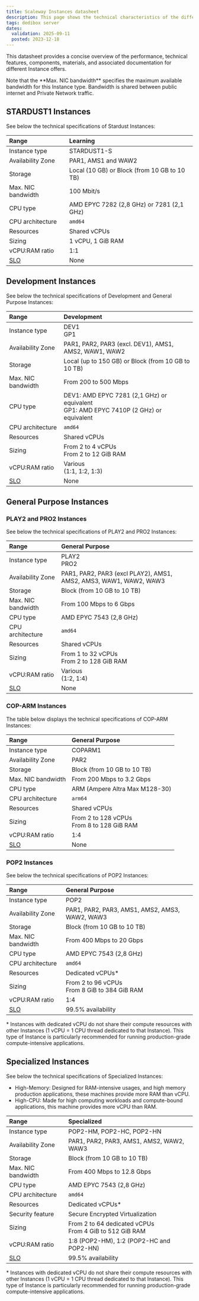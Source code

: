 ```yaml
---
title: Scaleway Instances datasheet
description: This page shows the technical characteristics of the different Scaleway Instance offers.
tags: dedibox server
dates:
  validation: 2025-09-11
  posted: 2023-12-18
---
```


This datasheet provides a concise overview of the performance, technical features, components, materials, and associated documentation for different Instance offers.

<Message type="note">
  Note that the **Max. NIC bandwidth** specifies the maximum available bandwidth for this Instance type. Bandwidth is shared between public internet and Private Network traffic.
</Message>

## STARDUST1 Instances

 See below the technical specifications of Stardust Instances:

| Range            	  | Learning                                     |
|:--------------------|:---------------------------------------------|
| Instance type     	| STARDUST1-S                                  |
| Availability Zone 	| PAR1, AMS1 and WAW2                          |
| Storage           	| Local (10 GB) or Block (from 10 GB to 10 TB) |
| Max. NIC bandwidth  | 100 Mbit/s              	                   |
| CPU type          	| AMD EPYC 7282 (2,8 GHz) or 7281 (2,1 GHz)	   |
| CPU architecture  	| `amd64`                                      |
| Resources         	| Shared vCPUs                                 |
| Sizing          	  | 1 vCPU, 1 GiB RAM                            |
| vCPU:RAM ratio    	| 1:1                     	                   |
| [SLO](https://www.scaleway.com/en/virtual-instances/sla/)               	| None                    	                   |


## Development Instances

See below the technical specifications of Development and General Purpose Instances:

| Range                         	| Development                                                                             |
|:--------------------------------|:-------------------------------------------------------------------------------------------|
| Instance type   	              | DEV1 <br /> GP1                                                      	                     |
| Availability Zone   	          | PAR1, PAR2, PAR3 (excl. DEV1), AMS1, AMS2, WAW1, WAW2                                      |
| Storage   	                    | Local (up to 150 GB) or Block (from 10 GB to 10 TB)                                        |
| Max. NIC bandwidth   	          | From 200 to 500 Mbps                                                                       |
| CPU type   	                    | DEV1: AMD EPYC 7281 (2,1 GHz) or equivalent<br />GP1: AMD EPYC 7410P (2 GHz) or equivalent |
| CPU architecture  	            | `amd64`                                                                                    |
| Resources   	                  | Shared vCPUs                                                                               |
| Sizing   	                      | From 2 to 4 vCPUs <br />From 2 to 12 GiB RAM                                               |
| vCPU:RAM ratio                  | Various<br />(1:1, 1:2, 1:3)                                                               |
| [SLO](https://www.scaleway.com/en/virtual-instances/sla/)                           	| None                                                	                                      |


## General Purpose Instances

### PLAY2 and PRO2 Instances
See below the technical specifications of PLAY2 and PRO2 Instances:

| Range                         	| General Purpose                                                              	|
|:--------------------------------|:------------------------------------------------------------------------------|
| Instance type   	              | PLAY2 <br /> PRO2                                                    	        |
| Availability Zone   	          | PAR1, PAR2, PAR3 (excl PLAY2), AMS1, AMS2, AMS3, WAW1, WAW2, WAW3             |
| Storage   	                    | Block (from 10 GB to 10 TB)                                                   |
| Max. NIC bandwidth   	          | From 100 Mbps  to 6 Gbps                                                      |
| CPU type   	                    | AMD EPYC 7543 (2,8 GHz)                                                       |
| CPU architecture  	            | `amd64`                                                                     	|
| Resources   	                  | Shared vCPUs                                                                  |
| Sizing   	                      | From 1 to 32 vCPUs <br />From 2 to 128 GiB RAM                                |
| vCPU:RAM ratio                  | Various<br />(1:2, 1:4)                                                       |
| [SLO](https://www.scaleway.com/en/virtual-instances/sla/)                           	| None                                   	                                      |


### COP-ARM Instances

The table below displays the technical specifications of COP-ARM Instances:

| Range                         	| General Purpose                                                             	|
|:--------------------------------|:------------------------------------------------------------------------------|
| Instance type   	              | COPARM1                                                             	        |
| Availability Zone   	          | PAR2                                                                          |
| Storage   	                    | Block (from 10 GB to 10 TB)                                                   |
| Max. NIC bandwidth   	          | From 200 Mbps to 3.2 Gbps                                                     |
| CPU type   	                    | ARM (Ampere Altra Max M128-30)                                                |
| CPU architecture  	            | `arm64`                                                                     	|
| Resources   	                  | Shared vCPUs                                                                  |
| Sizing   	                      | From 2 to 128 vCPUs <br />From 8 to 128 GiB RAM                               |
| vCPU:RAM ratio                  | 1:4                                                                           |
| [SLO](https://www.scaleway.com/en/virtual-instances/sla/)                           	| None                                  	                                      |


### POP2 Instances

See below the technical specifications of POP2 Instances:

| Range                         	| General Purpose                                                          |
|:--------------------------------|:------------------------------------------------------------------------------|
| Instance type   	              | POP2                                                                	        |
| Availability Zone   	          | PAR1, PAR2, PAR3, AMS1, AMS2, AMS3, WAW2, WAW3                                |
| Storage   	                    | Block (from 10 GB to 10 TB)                                                   |
| Max. NIC bandwidth   	          | From 400 Mbps to 20 Gbps                                                      |
| CPU type   	                    | AMD EPYC 7543 (2,8 GHz)                                                       |
| CPU architecture  	            | `amd64`                                                                     	|
| Resources   	                  | Dedicated vCPUs*                                                              |
| Sizing   	                      | From 2 to 96 vCPUs  <br /> From 8 GiB to 384 GiB RAM                          |
| vCPU:RAM ratio                  | 1:4                                                                           |
| [SLO](https://www.scaleway.com/en/virtual-instances/sla/)                           	| 99.5% availability                     	                                      |


\* Instances with dedicated vCPU do not share their compute resources with other Instances (1 vCPU = 1 CPU thread dedicated to that Instance). This type of Instance is particularly recommended for running production-grade compute-intensive applications.

## Specialized Instances

See below the technical specifications of Specialized Instances:

* High-Memory: Designed for RAM-intensive usages, and high memory production applications, these machines provide more RAM than vCPU.
* High-CPU: Made for high computing workloads and compute-bound applications, this machine provides more vCPU than RAM.

| Range                         	| Specialized                                                            |
|:--------------------------------|:------------------------------------------------------------------------------|
| Instance type   	              | POP2-HM, POP2-HC, POP2-HN                                             	      |
| Availability Zone   	          | PAR1, PAR2, PAR3, AMS1, AMS2, WAW2, WAW3                                      |
| Storage   	                    | Block (from 10 GB to 10 TB)                                                   |
| Max. NIC bandwidth   	          | From 400 Mbps to 12.8 Gbps                                                    |
| CPU type   	                    | AMD EPYC 7543 (2,8 GHz)                                                       |
| CPU architecture  	            | `amd64`                                                                     	|
| Resources   	                  | Dedicated vCPUs*                                                              |
| Security feature                | Secure Encrypted Virtualization                                               |
| Sizing   	                      | From 2 to 64 dedicated vCPUs <br /> From 4 GiB to 512 GiB RAM                 |
| vCPU:RAM ratio                  | 1:8 (POP2-HM), 1:2 (POP2-HC and POP2-HN)                                      |
| [SLO](https://www.scaleway.com/en/virtual-instances/sla/)                           	| 99.5% availability                     	                                      |


\* Instances with dedicated vCPU do not share their compute resources with other Instances (1 vCPU = 1 CPU thread dedicated to that Instance). This type of Instance is particularly recommended for running production-grade compute-intensive applications.